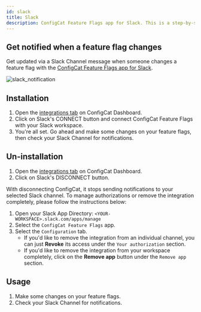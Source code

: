 ```yaml
---
id: slack
title: Slack
description: ConfigCat Feature Flags app for Slack. This is a step-by-step guide on how to connect the ConfigCat feature flag service to Slack.
---
```


## Get notified when a feature flag changes

Get updated via a Slack Channel message when someone changes a feature flag with the <a href="https://configcat.slack.com/apps/A011CN2QZJB-configcat-feature-flags" target="_blank">ConfigCat Feature Flags app for Slack</a>.

<img
  src="/docs/assets/slack/notification.png"
  className="zoomable"
  alt="slack_notification"
/>

## Installation

1. Open the <a href="https://app.configcat.com/product/integrations" target="_blank">integrations tab</a> on ConfigCat Dashboard.
1. Click on Slack's CONNECT button and connect ConfigCat Feature Flags with your Slack workspace.
1. You're all set. Go ahead and make some changes on your feature flags, then check your Slack Channel for notifications.

## Un-installation

1. Open the <a href="https://app.configcat.com/product/integrations" target="_blank">integrations tab</a> on ConfigCat Dashboard.
1. Click on Slack's DISCONNECT button.

With disconnecting ConfigCat, it stops sending notifications to your selected Slack channel. To manage authorizations or remove the integration completely, please follow the instructions below:

1. Open your Slack App Directory: `<YOUR-WORKSPACE>.slack.com/apps/manage`
2. Select the `ConfigCat Feature Flags` app.
3. Select the `Configuration` tab.
   - If you'd like to remove the integration from an individual channel, you can just **Revoke** its access under the `Your authorization` section.
   - If you'd like to remove the integration from your workspace completely, click on the **Remove app** button under the `Remove app` section.

## Usage

1. Make some changes on your feature flags.
1. Check your Slack Channel for notifications.
